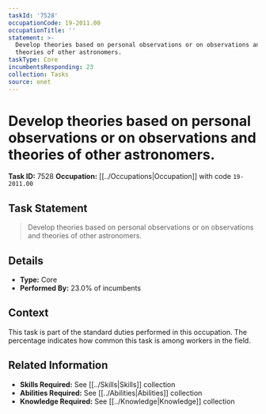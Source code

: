 ```yaml
---
taskId: '7528'
occupationCode: 19-2011.00
occupationTitle: ''
statement: >-
  Develop theories based on personal observations or on observations and
  theories of other astronomers.
taskType: Core
incumbentsResponding: 23
collection: Tasks
source: onet
---
```

# Develop theories based on personal observations or on observations and theories of other astronomers.

**Task ID:** 7528
**Occupation:** [[../Occupations|Occupation]] with code `19-2011.00`

## Task Statement

> Develop theories based on personal observations or on observations and theories of other astronomers.

## Details

- **Type:** Core
- **Performed By:** 23.0% of incumbents

## Context

This task is part of the standard duties performed in this occupation. The percentage indicates how common this task is among workers in the field.

## Related Information

- **Skills Required:** See [[../Skills|Skills]] collection
- **Abilities Required:** See [[../Abilities|Abilities]] collection
- **Knowledge Required:** See [[../Knowledge|Knowledge]] collection
